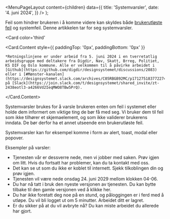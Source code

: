 

<Meta
  title='Systemvarsler'
  description='..'
/>

  <MenuPageLayout
    content={children}
    data={{
      title: 'Systemvarsler',
      date: '4. juni 2024',
    }}
  />
);

Feil som hindrer brukeren i å komme videre kan skyldes både [brukerutløste feil](/monstre/feilmeldinger) og systemfeil. Denne artikkelen tar for seg systemvarsler.

<Card
  color='third'
>
  <Card.Content
  style={{
    paddingTop: '0px',
    paddingBottom: '0px'
  }}
  >
    *Retningslinjene er under arbeid fra 5. juni 2024 i en tverretatlig arbeidsgruppe med deltakere fra Digdir, Nav, Skatt, Brreg, Politiet, KS DIF og Oslo kommune. Alle er velkommen til å påvirke arbeidet i [Github](https://github.com/digdir/designsystemet/discussions/2083) eller i [#Mønster-kanalen](https://designsystemet.slack.com/archives/C05RBGB92MC/p1712751837722749) på [Slack](https://join.slack.com/t/designsystemet/shared_invite/zt-2438eotl3-a4266Vd2IeqMWO8TBw5PrQ).

  </Card.Content>
</Card>

Systemvarsler brukes for å varsle brukeren enten om feil i systemet eller holde dem informert om viktige ting de bør få med seg. Vi bruker dem til feil som ikke tilhører et skjemaelement, og som ikke validerer brukerens inndata. De bør derfor ha et annet utseende enn brukerutløste feil.

Systemvarsler kan for eksempel komme i form av alert, toast, modal eller popover.

Eksempler på varsler:

- Tjenesten vår er dessverre nede, men vi jobber med saken. Prøv igjen om litt. Hvis du fortsatt har problemer, kan du ta kontakt med oss.
- Det kan se ut som du ikke er koblet til internett. Sjekk tilkoblingen din og prøv igjen.
- Tjenesten vil være nede onsdag 24. juni 2029 mellom klokken 04-06.
- Du har nå tatt i bruk den nyeste versjonen av tjenesten. Du kan bytte tilbake til den gamle versjonen ved å klikke her.
- Du har ikke foretatt deg noe på en stund, og påloggingen er i ferd med å utløpe. Du vil bli logget ut om 5 minutter. Arbeidet ditt er lagret.
- Er du sikker på at du vil avbryte nå? Du kan miste arbeidet du allerede har gjort.
